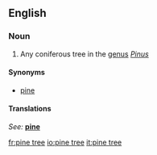 ==English==
===Noun===
{{en-noun}}

# Any coniferous tree in the [[genus]] ''[[Pinus]]''

====Synonyms====
* [[pine]]

====Translations====
{{top}}
''See:'' '''[[pine]]'''
{{bottom}}

[[fr:pine tree]]
[[io:pine tree]]
[[it:pine tree]]